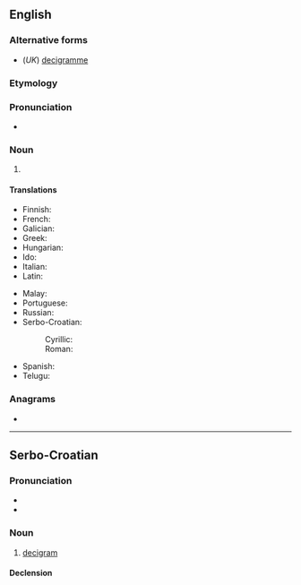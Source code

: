 {{also|deci-gram}}
==English==

===Alternative forms===
* (''UK'') [[decigramme]]

===Etymology===
{{prefix|deci|gram|lang=en}}

===Pronunciation===
* {{a|UK}} {{IPA|/ˈdɛsɪɡɹæm/|lang=en}}

===Noun===
{{en-noun}}

# {{SI-unit|deci|gram|mass|lang=en}}

====Translations====
{{trans-top|metric measurement}}
* Finnish: {{t|fi|desigramma}}
* French: {{t+|fr|décigramme}}
* Galician: {{t|gl|decigramo|m}}
* Greek: {{t|el|δεκατοστόγραμμα}}
* Hungarian: {{t|hu|decigramm}}
* Ido: {{t+|io|decigramo}}
* Italian: {{t+|it|decigrammo|m}}
* Latin: {{t|la|decigramma}}
{{trans-mid}}
* Malay: {{t|ms|desigram}}
* Portuguese: {{t|pt|decigrama|m}}
* Russian: {{t+|ru|децигра́мм|m}}
* Serbo-Croatian:
*: Cyrillic: {{t|sh|дѐциграм|m|sc=Cyrl}}
*: Roman: {{t|sh|dècigram|m}}
* Spanish: {{t|es|decigramo|m}}
* Telugu: {{t|te|డెసీగ్రాము}}
{{trans-bottom}}

===Anagrams===
* {{anagrams|en|grimaced}}

----

==Serbo-Croatian==

===Pronunciation===
* {{IPA|/dětsiɡram/|lang=sh}}
* {{hyphenation|de|ci|gram|lang=sh}}

===Noun===
{{sh-noun|g=m|head=dècigram}}

# [[#English|decigram]]

====Declension====
{{sh-decl-noun
|decigram|decigrami
|decigrama|decigrama
|decigramu|decigramima
|decigram|decigrame
|decigrame|decigrami
|decigramu|decigramima
|decigramom|decigramima
}}